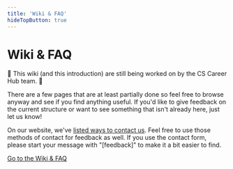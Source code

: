 ```yaml
---
title: 'Wiki & FAQ'
hideTopButton: true
---
```


# Wiki & FAQ

🚧 This wiki (and this introduction) are still being worked on by the CS Career Hub team. 🚧

There are a few pages that are at least partially done so feel free to browse anyway and see if you find anything useful. If you'd like to give feedback on the current structure or want to see something that isn't already here, just let us know!

On our website, we've [listed ways to contact us](/contact). Feel free to use those methods of contact for feedback as well. If you use the contact form, please start your message with "[feedback]" to make it a bit easier to find.

[Go to the Wiki & FAQ](https://www.notion.so/cscareerhub/CS-Career-Hub-Wiki-FAQ-8bf392e8e8154b5bb811214a56229174)
